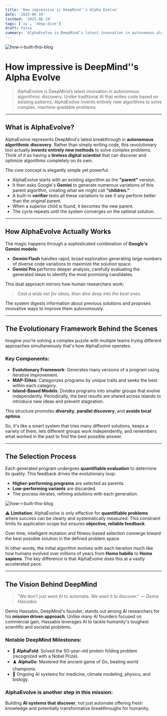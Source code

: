 ```yaml
---
title: 'How impressive is DeepMind''s Alpha Evolve'
date: '2025-06-19'
lastmod: '2025-06-19'
tags: ['ai', 'deep-dive']
draft: false
summary: 'AlphaEvolve is DeepMind’s latest innovation in autonomous algorithmic discovery. Unlike traditional AI that writes code based on existing patterns, AlphaEvolve invents entirely new algorithms to solve complex, machine-gradable problems.'
---
```


![how-i-built-this-blog](/images/articles/alphaevolve-2.png)

# How impressive is DeepMind''s Alpha Evolve

> AlphaEvolve is DeepMind’s latest innovation in autonomous algorithmic discovery. Unlike traditional AI that writes code based on existing patterns, AlphaEvolve invents entirely new algorithms to solve complex, machine-gradable problems.

---

## What is AlphaEvolve?

AlphaEvolve represents DeepMind's latest breakthrough in **autonomous algorithmic discovery**. Rather than simply writing code, this revolutionary tool actually **invents entirely new methods** to solve complex problems. Think of it as having a **tireless digital scientist** that can discover and optimize algorithms completely on its own.

The core concept is elegantly simple yet powerful:

- AlphaEvolve starts with an existing algorithm as the **"parent"** version.
- It then asks Google's **Gemini** to generate numerous variations of this parent algorithm, creating what we might call **"children."**
- A built-in **verifier** tests all these variations to see if any perform better than the original parent.
- When a superior child is found, it becomes the new parent.
- The cycle repeats until the system converges on the optimal solution.

---

## How AlphaEvolve Actually Works

The magic happens through a sophisticated combination of **Google's Gemini models**:

- **Gemini Flash** handles rapid, broad exploration generating large numbers of diverse code variations to maximize the solution space.
- **Gemini Pro** performs deeper analysis, carefully evaluating the generated ideas to identify the most promising candidates.

This dual approach mirrors how human researchers work:

> *Cast a wide net for ideas, then dive deep into the best ones.*

The system digests information about previous solutions and proposes innovative ways to improve them autonomously.

---

## The Evolutionary Framework Behind the Scenes

Imagine you're solving a complex puzzle with multiple teams trying different approaches simultaneously that's how AlphaEvolve operates.

### Key Components:

- **Evolutionary Framework**: Generates many versions of a program using iterative improvement.
- **MAP-Elites**: Categorizes programs by unique traits and seeks the best within each category.
- **Island-Based Models**: Divides programs into smaller groups that evolve independently. Periodically, the best results are shared across islands to introduce new ideas and prevent stagnation.

This structure promotes **diversity**, **parallel discovery**, and **avoids local optima**.

So, it's like a smart system that tries many different solutions, keeps a variety of them, lets different groups work independently, and remembers what worked in the past to find the best possible answer.


---

## The Selection Process

Each generated program undergoes **quantifiable evaluation** to determine its quality. This feedback drives the evolutionary loop:

- **Higher-performing programs** are selected as parents.
- **Low-performing variants** are discarded.
- The process iterates, refining solutions with each generation.

![how-i-built-this-blog](/images/articles/alphaevolve-1.png)

⚠️ **Limitation**: AlphaEvolve is only effective for **quantifiable problems** where success can be clearly and systematically measured. This constraint limits its application scope but ensures **objective, reliable feedback**.

Over time, intelligent mutation and fitness-based selection converge toward the best possible solution in the defined problem space.

In other words, the initial algorithm evolves with each iteration much like how humans evolved over millions of years from **Homo habilis** to  **Homo sapiens**. The key difference is that AlphaEvolve does this at a vastly accelerated pace.


---

## The Vision Behind DeepMind

> "We don’t just want AI to automate. We want it to discover." — *Demis Hassabis*

Demis Hassabis, DeepMind's founder, stands out among AI researchers for his **mission driven approach**. Unlike many AI founders focused on commercial gain, Hassabis leverages AI to tackle humanity's toughest scientific and societal problems.

### Notable DeepMind Milestones:
- 🧬 **AlphaFold**: Solved the 50-year-old protein folding problem (recognized with a Nobel Prize).
- ♟️ **AlphaGo**: Mastered the ancient game of Go, beating world champions.
- 🌱 Ongoing AI systems for medicine, climate modeling, physics, and biology.

### AlphaEvolve is another step in this mission:
Building **AI systems that discover**, not just automate offering fresh knowledge and potentially transformative breakthroughs for humanity.
